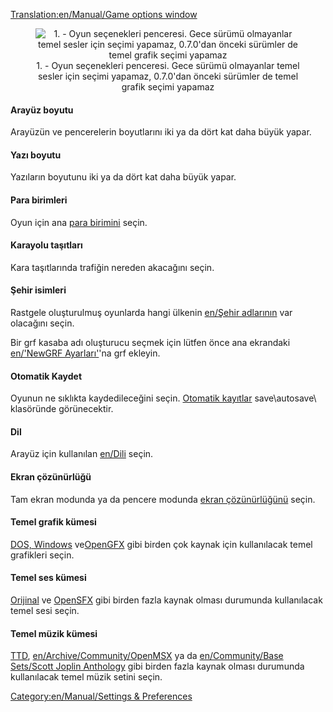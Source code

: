 [[Translation:en/Manual/Game options window]]
{{tr/Manual/İçindekiler}}

<center>[[File:tr/Manual/Seçenekler.png|center|frame|1. - Oyun seçenekleri penceresi. Gece sürümü olmayanlar temel sesler için seçimi yapamaz, 0.7.0'dan önceki sürümler de temel grafik seçimi yapamaz]]</center>

====Arayüz boyutu====
Arayüzün ve pencerelerin boyutlarını iki ya da dört kat daha büyük yapar.

====Yazı boyutu====
Yazıların boyutunu iki ya da dört kat daha büyük yapar.

====Para birimleri====
Oyun için ana [[en/Archive/Manual/Settings/Currency|para birimini]] seçin.

====Karayolu taşıtları====
Kara taşıtlarında trafiğin nereden akacağını seçin.

====Şehir isimleri====
Rastgele oluşturulmuş oyunlarda hangi ülkenin [[en/Şehir adlarının]] var olacağını seçin.

Bir grf kasaba adı oluşturucu seçmek için lütfen önce ana ekrandaki [[en/'NewGRF Ayarları']]'na grf ekleyin.

====Otomatik Kaydet====
Oyunun ne sıklıkta kaydedileceğini seçin. [[en/Archive/Manual/Settings/Autosave|Otomatik kayıtlar]] save\autosave\ klasöründe görünecektir.

====Dil====
Arayüz için kullanılan [[en/Dili]] seçin.

====Ekran çözünürlüğü====
Tam ekran modunda ya da pencere modunda [[en/Archive/Manual/Settings/Resolution|ekran çözünürlüğünü]] seçin.

====Temel grafik kümesi====
[[en/Archive/Manual/Installation FAQ#what-files-do-i-need-from-ttd|DOS, Windows]] ve[[en/Archive/Community/Graphics Replacement|OpenGFX]] gibi birden çok kaynak için kullanılacak temel grafikleri seçin.

====Temel ses kümesi====
[[en/Archive/Manual/Installation FAQ#what-files-do-i-need-from-ttd|Orijinal]] ve [[en/Archive/Community/Sound Effects Replacement|OpenSFX]] gibi birden fazla kaynak olması durumunda kullanılacak temel sesi seçin.

====Temel müzik kümesi====
[[en/Archive/Manual/Installation FAQ#what-files-do-i-need-from-ttd|TTD]], [[en/Archive/Community/OpenMSX]] ya da [[en/Community/Base Sets/Scott Joplin Anthology]] gibi birden fazla kaynak olması durumunda kullanılacak temel müzik setini seçin.

[[Category:en/Manual/Settings & Preferences]]